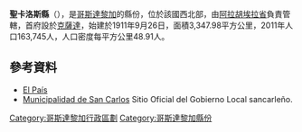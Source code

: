 {{Coord|10|37|2|N|84|30|53|W|display=title}}

'''聖卡洛斯縣'''（{{lang-es|Cantón de San Carlos}}），是[[哥斯達黎加|哥斯達黎加]]的縣份，位於該國西北部，由[[阿拉胡埃拉省|阿拉胡埃拉省]]負責管轄，首府設於[[克薩達_(哥斯達黎加)|克薩達]]，始建於1911年9月26日，面積3,347.98平方公里，2011年人口163,745人，人口密度每平方公里48.91人。

==參考資料==
* [https://web.archive.org/web/20101209084054/http://elpais.cr/articulos.php?id=37619 El País]
* [http://www.munisc.go.cr Municipalidad de San Carlos] Sitio Oficial del Gobierno Local sancarleño.

{{哥斯達黎加省份}}
[[Category:哥斯達黎加行政區劃|Category:哥斯達黎加行政區劃]]
[[Category:哥斯達黎加縣份|Category:哥斯達黎加縣份]]
{{costaRica-geo-stub}}